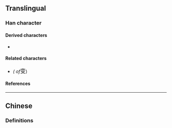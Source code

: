 {{also|變|変}}
{{character info}}
==Translingual==
{{stroke order|strokes=8}}
{{Han simplified forms|變|変|变}}

===Han character===
{{Han char|rn=29|rad=又|as=06|sn=8|four=00407|canj=YCE|ids=⿱𰁜又}}

====Derived characters====
* {{l|mul|[[𡍣]] [[𣷷]] [[𤊰]] [[𫑆]] [[𫶄]] [[𫽕]]}}

====Related characters====
* {{l|mul|[[變]]}} ''({{w|Traditional Chinese|Traditional form}} of ''<big>变</big>)

====References====
{{Han ref|kx=0166.071|hdz=10397.010|uh=53D8}}

----

==Chinese==

===Definitions===
{{zh-see|變}}